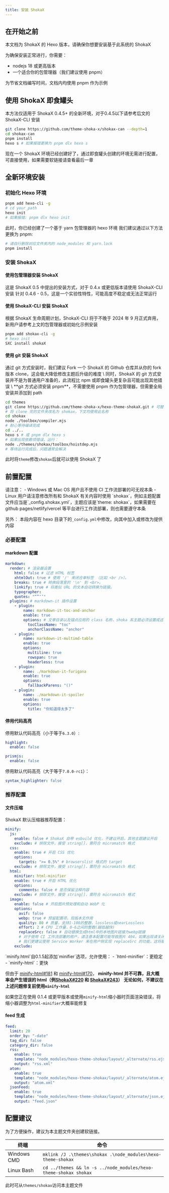 ```yaml
---
title: 安装 ShokaX
---
```


## 在开始之前
本文档为 ShokaX 的 Hexo 版本，请确保你想要安装基于此系统的 ShokaX

为确保安装正常进行，你需要：
- nodejs 18 或更高版本
- 一个适合你的包管理器（我们建议使用 pnpm）

为节省文档编写时间，文档内均使用 pnpm 作为示例

## 使用 ShokaX 即食罐头
<Aside type="tip">
本方法仅适用于 ShokaX 0.4.5+ 的全新环境，对于0.4.5以下请参考后文的 ShokaX-CLI 安装
</Aside>

```bash
git clone https://github.com/theme-shoka-x/shokax-can --depth=1
cd shokax-can
pnpm install
hexo s # 如果报错更换为 pnpm dlx hexo s
```
现在一个 ShokaX 环境已经创建好了，通过即食罐头创建的环境无需进行配置，可直接使用，如果需要软链接请查看最后一章

## 全新环境安装
### 初始化 Hexo 环境
```bash
pnpm add hexo-cli -g
# cd your_path
hexo init
# 如果报错: pnpm dlx hexo init
```
此时，你已经创建了一个基于 yarn 包管理器的 hexo 环境
我们建议通过以下方法更换为 pnpm:
```bash
# 请自行删除对应文件夹内的 node_modules 和 yarn.lock
pnpm install
```
### 安装 ShokaX
#### 使用包管理器安装 ShokaX
<Aside type='tip'>
这是 ShokaX 0.5 中提出的安装方式，对于 0.4.x 或更低版本请使用 ShokaX-CLI 安装
针对 0.4.6 - 0.5，这是一个实验性特性，可能高度不稳定或无法正常运行
</Aside>


#### 使用 ShokaX-CLI 安装 ShokaX
<Aside type='caution'>
根据 ShokaX 生命周期计划，ShokaX-CLI 将于不晚于 2024 年 9 月正式弃用，新用户请参考上文的包管理器或初始化示例安装
</Aside>

```bash
pnpm add shokax-cli -g
# hexo init
SXC install shokaX
```

#### 使用 git 安装 ShokaX
<Aside type='tip'>
通过 git 方式安装时，我们建议 Fork 一个 ShokaX 的 Github 仓库并从你的 fork 版本 clone，这会极大降低修改主题后升级的难度 \
同时，ShokaX 的 git 方式安装并不是为普通用户准备的，此流程比 npm 或即食罐头更复杂且可能出现其他错误 \
**git 方式必须安装 pnpm**，不需要使用 pnpm 作为包管理器，但需要全局安装并添加到 path
</Aside>

```bash
cd themes
git clone https://github.com/theme-shoka-x/hexo-theme-shokaX.git # 可替换为你自己的项目
# 将 clone 完的文件夹改名为 shokax，下文均使用此名称
cd shokax
node ./toolbox/compiler.mjs
# 耐心等待编译完成
cd ../..
hexo s # 或 pnpm dlx hexo s
# 如果出现依赖项错误，运行：
node ./themes/shokax/toolbox/hoistdep.mjs
# 等待运行完成后，问题通常会解决
```

此时将`theme`修改`shokax`后就可以使用 ShokaX 了


## 前置配置
<Aside type='caution'>
请注意：
- Windows 或 Mac OS 用户且不使用 CI 工作流部署的可无视本条
- Linux 用户请注意修改所有和 ShokaX 有关内容时使用 `shokax`，例如主题配置文件应当是`_config.shokax.yml`，主题应该是`theme: shokax`，如果需要在 github pages/netlify/vercel 等平台进行工作流部署，则也需要遵守本条

另外：
本段内容在 hexo 目录下的`_config.yml`中修改，向其中加入或修改为提供内容
</Aside>

### 必要配置
#### markdown 配置
```yml
markdown:
  render: # 渲染器设置
    html: false # 过滤 HTML 标签
    xhtmlOut: true # 使用 '/' 来闭合单标签 （比如 <br />）。
    breaks: true # 转换段落里的 '\n' 到 <br>。
    linkify: true # 将类似 URL 的文本自动转换为链接。
    typographer:
    quotes: "“”‘’"
  plugins: # markdown-it 插件设置
    - plugin:
        name: markdown-it-toc-and-anchor
        enable: true
        options: # 文章目录以及锚点应用的 class 名称，shoka 系主题必须设置成这样
          tocClassName: "toc"
          anchorClassName: "anchor"
    - plugin:
        name: markdown-it-multimd-table
        enable: true
        options:
          multiline: true
          rowspan: true
          headerless: true
    - plugin:
        name: ./markdown-it-furigana
        enable: true
        options:
          fallbackParens: "()"
    - plugin:
        name: ./markdown-it-spoiler
        enable: true
        options:
          title: "你知道得太多了"
```

#### 停用代码高亮

停用默认代码高亮（小于等于`6.3.0`）:

```yaml
highlight:
  enable: false

prismjs:
  enable: false
```

停用默认代码高亮（大于等于`7.0.0-rc1`）：

```yaml
syntax_highlighter: false
```

### 推荐配置
#### 文件压缩
ShokaX 默认压缩器推荐配置：
```yml
minify:
  js:
    enable: false # ShokaX 自带 esbuild 优化，不建议开启，其他主题建议开启
    exclude: # 排除文件，接受 string[]，需符合 micromatch 格式
  css:
    enable: true # 开启 CSS 优化
    options:
      targets: ">= 0.5%" # browserslist 格式的 target
    exclude: # 排除文件，接受 string[]，需符合 micromatch 格式
  html:
    minifier: html-minifier
    enable: true # 开启 HTML 优化
    options:
      comments: false # 是否保留注释内容
    exclude: # 排除文件，接受 string[]，需符合 micromatch 格式
  image:
    enable: false # 开启图片预处理和自动 WebP 化
    options:
      avif: false
      webp: true # 预留配置项，现版本无作用
      quality: 80 # 质量，支持1-100的整数、lossless或nearLossless
      effort: 2 # CPU 工作量，0-6之间的整数(越低越快)
      replaceSrc: false # 自动替换生成html中的本地图片链接为webp链接
      # 对于使用 CI 工作流部署的用户，请注意本配置可能导致图片 404，如果出现请关闭
      # 我们更建议使用 Service Worker 来在用户侧实现 replaceSrc 的功能，这将能够以一种侵入式更小的方式实现链接替换
    exclude:
```

<Aside type="danger">
`minify.html`自0.1.5起添加`minifier`选项，允许使用：
- `html-minifier`：更稳定
- `minify-html`：更快

但由于 [minify-html#181](https://github.com/wilsonzlin/minify-html/issues/181) 和 [minify-html#170](https://github.com/wilsonzlin/minify-html/issues/170)，
**minify-html 并不可靠，且大概率会产生错误的 html（例[ShokaX#220](https://github.com/theme-shoka-x/hexo-theme-shokaX/issues/220) 和 [ShokaX#243](https://github.com/theme-shoka-x/hexo-theme-shokaX/discussions/243)）**
**无论如何，不建议在上述问题修复前使用`minify-html`**

如果您正在使用 0.1.4 或更早版本或使用`minify-html`缩小器时页面渲染错误，将缩小器调整为`html-minifier`大概率能修复
</Aside>

#### feed 生成

```yml
feed:
  limit: 20
  order_by: "-date"
  tag_dir: false
  category_dir: false
  rss:
    enable: true
    template: "node_modules/hexo-theme-shokax/layout/_alternate/rss.ejs"
    output: "rss.xml"
  atom:
    enable: true
    template: "node_modules/hexo-theme-shokax/layout/_alternate/atom.ejs"
    output: "atom.xml"
  jsonFeed:
    enable: true
    template: "node_modules/hexo-theme-shokax/layout/_alternate/json.ejs"
    output: "feed.json"
```

## 配置建议

为了方便操作，建议为本主题文件夹创建软链接。

| 终端        | 命令                                                         |
| ----------- | ------------------------------------------------------------ |
| Windows CMD | `mklink /J .\themes\shokax .\node_modules\hexo-theme-shokax` |
| Linux Bash  | `cd ../themes && ln -s ../node_modules/hexo-theme-shokax shokax` |

此时可从`themes/shokax`访问本主题文件